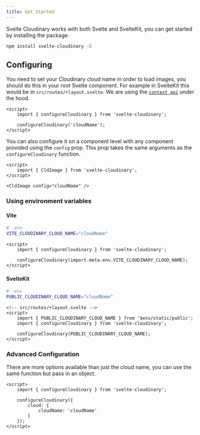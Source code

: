 ```yaml
---
title: Get Started
---
```


Svelte Cloudinary works with both Svelte and SvelteKit, you can get started by installing the package:

```bash title="Install dependencies..."
npm install svelte-cloudinary -D
```

## Configuring

You need to set your Cloudinary cloud name in order to load images, you should do this in your root Svelte component. For example in SvelteKit this would be in `src/routes/+layout.svelte`. We are using the [`context api`](https://learn.svelte.dev/tutorial/context-api) under the hood.

```svelte
<script>
	import { configureCloudinary } from 'svelte-cloudinary';

	configureCloudinary('cloudName');
</script>
```

You can also configure it on a component level with any component provided using the `config` prop. This prop takes the same arguments as the `configureCloudinary` function.

```svelte
<script>
	import { CldImage } from 'svelte-cloudinary';
</script>

<CldImage config="cloudName" />
```

### Using environment variables

#### Vite

```bash
# .env
VITE_CLOUDINARY_CLOUD_NAME="cloudName"
```

```svelte
<script>
	import { configureCloudinary } from 'svelte-cloudinary';

	configureCloudinary(import.meta.env.VITE_CLOUDINARY_CLOUD_NAME);
</script>
```

#### SvelteKit

```bash
# .env
PUBLIC_CLOUDINARY_CLOUD_NAME="cloudName"
```

```svelte
<!-- src/routes/+layout.svelte -->
<script>
	import { PUBLIC_CLOUDINARY_CLOUD_NAME } from '$env/static/public';
	import { configureCloudinary } from 'svelte-cloudinary';

	configureCloudinary(PUBLIC_CLOUDINARY_CLOUD_NAME);
</script>
```

### Advanced Configuration

There are more options available than just the cloud name, you can use the same function but pass in an object.

```svelte
<script>
	import { configureCloudinary } from 'svelte-cloudinary';

	configureCloudinary({
		cloud: {
			cloudName: 'cloudName'
		}
	});
</script>
```

